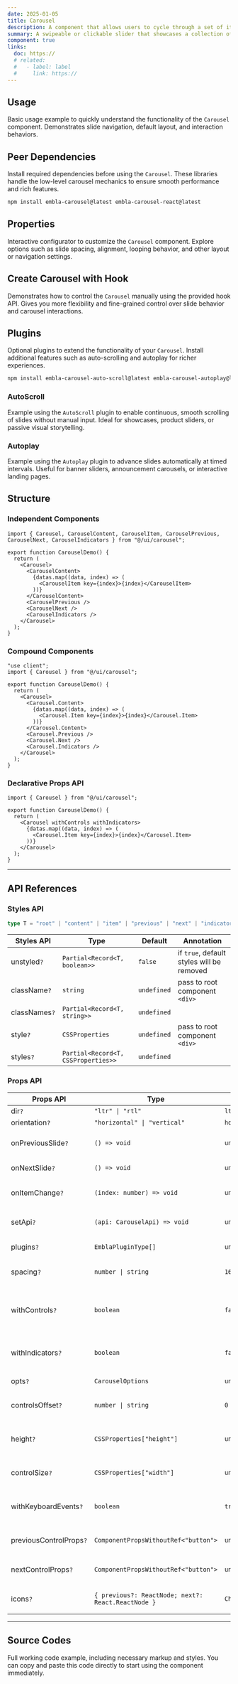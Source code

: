 ```yaml
---
date: 2025-01-05
title: Carousel
description: A component that allows users to cycle through a set of items, such as images or content, in a horizontal or vertical layout.
summary: A swipeable or clickable slider that showcases a collection of items in an interactive manner.
component: true
links:
  doc: https://
  # related:
  #   - label: label
  #     link: https://
---
```


## Usage

Basic usage example to quickly understand the functionality of the `Carousel` component.
Demonstrates slide navigation, default layout, and interaction behaviors.

<CarouselDemosUsage />

## Peer Dependencies

Install required dependencies before using the `Carousel`.
These libraries handle the low-level carousel mechanics to ensure smooth performance and rich features.

```bash
npm install embla-carousel@latest embla-carousel-react@latest
```

## Properties

Interactive configurator to customize the `Carousel` component.
Explore options such as slide spacing, alignment, looping behavior, and other layout or navigation settings.

<CarouselDemosConfigurator />

## Create Carousel with Hook

Demonstrates how to control the `Carousel` manually using the provided hook API.
Gives you more flexibility and fine-grained control over slide behavior and carousel interactions.

<CarouselDemosConfiguratorHook />

## Plugins

Optional plugins to extend the functionality of your `Carousel`.
Install additional features such as auto-scrolling and autoplay for richer experiences.

```bash
npm install embla-carousel-auto-scroll@latest embla-carousel-autoplay@latest
```

### AutoScroll

Example using the `AutoScroll` plugin to enable continuous, smooth scrolling of slides without manual input.
Ideal for showcases, product sliders, or passive visual storytelling.

<CarouselDemosAutoScrollPlugins />

### Autoplay

Example using the `Autoplay` plugin to advance slides automatically at timed intervals.
Useful for banner sliders, announcement carousels, or interactive landing pages.

<CarouselDemosAutoplayPlugins />

## Structure

### Independent Components

```tsx
import { Carousel, CarouselContent, CarouselItem, CarouselPrevious, CarouselNext, CarouselIndicators } from "@/ui/carousel";

export function CarouselDemo() {
  return (
    <Carousel>
      <CarouselContent>
        {datas.map((data, index) => (
          <CarouselItem key={index}>{index}</CarouselItem>
        ))}
      </CarouselContent>
      <CarouselPrevious />
      <CarouselNext />
      <CarouselIndicators />
    </Carousel>
  );
}
```

### Compound Components

```tsx
"use client";
import { Carousel } from "@/ui/carousel";

export function CarouselDemo() {
  return (
    <Carousel>
      <Carousel.Content>
        {datas.map((data, index) => (
          <Carousel.Item key={index}>{index}</Carousel.Item>
        ))}
      </Carousel.Content>
      <Carousel.Previous />
      <Carousel.Next />
      <Carousel.Indicators />
    </Carousel>
  );
}
```

### Declarative Props API

```tsx
import { Carousel } from "@/ui/carousel";

export function CarouselDemo() {
  return (
    <Carousel withControls withIndicators>
      {datas.map((data, index) => (
        <Carousel.Item key={index}>{index}</Carousel.Item>
      ))}
    </Carousel>
  );
}
```

---

## API References

### Styles API

```ts
type T = "root" | "content" | "item" | "previous" | "next" | "indicators" | "indicator";
```

| Styles API    | Type                                | Default     | Annotation                                |
| ------------- | ----------------------------------- | ----------- | ----------------------------------------- |
| unstyled`?`   | `Partial<Record<T, boolean>>`       | `false`     | if `true`, default styles will be removed |
| className`?`  | `string`                            | `undefined` | pass to root component `<div>`            |
| classNames`?` | `Partial<Record<T, string>>`        | `undefined` |                                           |
| style`?`      | `CSSProperties`                     | `undefined` | pass to root component `<div>`            |
| styles`?`     | `Partial<Record<T, CSSProperties>>` | `undefined` |                                           |

### Props API

| Props API               | Type                                               | Default       | Annotation                                                    |
| ----------------------- | -------------------------------------------------- | ------------- | ------------------------------------------------------------- |
| dir`?`                  | `"ltr" \| "rtl"`                                   | `ltr`         |                                                               |
| orientation`?`          | `"horizontal" \| "vertical"`                       | `horizontal`  |                                                               |
| onPreviousSlide`?`      | `() => void`                                       | `undefined`   | Called when previous itemr is shown                           |
| onNextSlide`?`          | `() => void`                                       | `undefined`   | Called when next item is shown                                |
| onItemChange`?`         | `(index: number) => void`                          | `undefined`   | Called with slide index when slide changes                    |
| setApi`?`               | `(api: CarouselApi) => void`                       | `undefined`   | Called with item index when item changes                      |
| plugins`?`              | `EmblaPluginType[]`                                | `undefined`   | Called embla API as ref                                       |
| spacing`?`              | `number \| string`                                 | `16`          | Key of number to set gap between slides                       |
| withControls`?`         | `boolean`                                          | `false`       | Determines whether next/previous controls should be displayed |
| withIndicators`?`       | `boolean`                                          | `false`       | Determines whether indicators should be displayed             |
| opts`?`                 | `CarouselOptions`                                  | `undefined`   | Passing props `EmblaOptionsType`                              |
| controlsOffset`?`       | `number \| string`                                 | `0`           | Controls position of the next and previous controls           |
| height`?`               | `CSSProperties["height"]`                          | `undefined`   | Slides container `height`, required for vertical orientation  |
| controlSize`?`          | `CSSProperties["width"]`                           | `undefined`   | Controls size of the next and previous controls               |
| withKeyboardEvents`?`   | `boolean`                                          | `true`        | Determines whether arrow key should switch slides             |
| previousControlProps`?` | `ComponentPropsWithoutRef<"button">`               | `undefined`   | Props passed down to previous control                         |
| nextControlProps`?`     | `ComponentPropsWithoutRef<"button">`               | `undefined`   | Props passed down to next control                             |
| icons`?`                | `{ previous?: ReactNode; next?: React.ReactNode }` | `ChveronIcon` | Icon of the previous or next as control                       |

---

## Source Codes

Full working code example, including necessary markup and styles.
You can copy and paste this code directly to start using the component immediately.

<SourceCodes name="carousel" />
